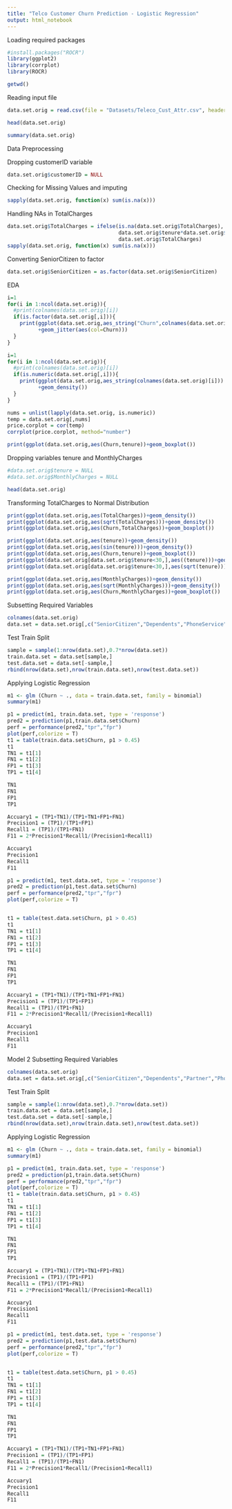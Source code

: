 ```yaml
---
title: "Telco Customer Churn Prediction - Logistic Regression"
output: html_notebook
---
```

Loading required packages
```r
#install.packages("ROCR")
library(ggplot2)
library(corrplot)
library(ROCR)
```


```r
getwd()
```

Reading input file
```r
data.set.orig = read.csv(file = "Datasets/Teleco_Cust_Attr.csv", header = T)
```
```r
head(data.set.orig)
```


```r
summary(data.set.orig)
```
Data Preprocessing

Dropping customerID variable

```r
data.set.orig$customerID = NULL
```

Checking for Missing Values and imputing
```r
sapply(data.set.orig, function(x) sum(is.na(x)))
```

Handling NAs in TotalCharges
```r
data.set.orig$TotalCharges = ifelse(is.na(data.set.orig$TotalCharges),
                                    data.set.orig$tenure*data.set.orig$MonthlyCharges,
                                    data.set.orig$TotalCharges)
sapply(data.set.orig, function(x) sum(is.na(x)))
```

Converting SeniorCitizen to factor
```r
data.set.orig$SeniorCitizen = as.factor(data.set.orig$SeniorCitizen)
```

EDA

```r
i=1
for(i in 1:ncol(data.set.orig)){
  #print(colnames(data.set.orig)[i])
  if(is.factor(data.set.orig[,i])){
    print(ggplot(data.set.orig,aes_string("Churn",colnames(data.set.orig)[i]))
          +geom_jitter(aes(col=Churn)))
  }
}
```

```r
i=1
for(i in 1:ncol(data.set.orig)){
  #print(colnames(data.set.orig)[i])
  if(is.numeric(data.set.orig[,i])){
    print(ggplot(data.set.orig,aes_string(colnames(data.set.orig)[i]))
          +geom_density())
  }
}
```

```r
nums = unlist(lapply(data.set.orig, is.numeric))  
temp = data.set.orig[,nums]
price.corplot = cor(temp)
corrplot(price.corplot, method="number")  
```
```r
print(ggplot(data.set.orig,aes(Churn,tenure))+geom_boxplot())
```


Dropping variables tenure and MonthlyCharges
```r
#data.set.orig$tenure = NULL
#data.set.orig$MonthlyCharges = NULL
```

```r
head(data.set.orig)
```

Transforming TotalCharges to Normal Distribution
```r
print(ggplot(data.set.orig,aes(TotalCharges))+geom_density())
print(ggplot(data.set.orig,aes(sqrt(TotalCharges)))+geom_density())
print(ggplot(data.set.orig,aes(Churn,TotalCharges))+geom_boxplot())
```

```r
print(ggplot(data.set.orig,aes(tenure))+geom_density())
print(ggplot(data.set.orig,aes(sin(tenure)))+geom_density())
print(ggplot(data.set.orig,aes(Churn,tenure))+geom_boxplot())
print(ggplot(data.set.orig[data.set.orig$tenure<30,],aes((tenure)))+geom_density())
print(ggplot(data.set.orig[data.set.orig$tenure<30,],aes(sqrt(tenure)))+geom_density())
```
```r
print(ggplot(data.set.orig,aes(MonthlyCharges))+geom_density())
print(ggplot(data.set.orig,aes(sqrt(MonthlyCharges)))+geom_density())
print(ggplot(data.set.orig,aes(Churn,MonthlyCharges))+geom_boxplot())
```
Subsetting Required Variables
```r
colnames(data.set.orig)
data.set = data.set.orig[,c("SeniorCitizen","Dependents","PhoneService","MultipleLines","InternetService" , "OnlineSecurity"  , "OnlineBackup","DeviceProtection" ,"TechSupport"   ,   "StreamingTV" ,     "StreamingMovies" , "Contract","PaperlessBilling", "PaymentMethod"  , "tenure","Churn")]
```


Test Train Split
```r
sample = sample(1:nrow(data.set),0.7*nrow(data.set))
train.data.set = data.set[sample,]
test.data.set = data.set[-sample,]
rbind(nrow(data.set),nrow(train.data.set),nrow(test.data.set))

```

Applying Logistic Regression
```r
m1 <- glm (Churn ~ ., data = train.data.set, family = binomial)
summary(m1)
```
```r
p1 = predict(m1, train.data.set, type = 'response')
pred2 = prediction(p1,train.data.set$Churn)
perf = performance(pred2,"tpr","fpr")
plot(perf,colorize = T)
t1 = table(train.data.set$Churn, p1 > 0.45)
t1
TN1 = t1[1]
FN1 = t1[2]
FP1 = t1[3]
TP1 = t1[4]

TN1
FN1
FP1
TP1

Accuary1 = (TP1+TN1)/(TP1+TN1+FP1+FN1)
Precision1 = (TP1)/(TP1+FP1)
Recall1 = (TP1)/(TP1+FN1)
F11 = 2*Precision1*Recall1/(Precision1+Recall1)

Accuary1
Precision1
Recall1
F11
```

```r
p1 = predict(m1, test.data.set, type = 'response')
pred2 = prediction(p1,test.data.set$Churn)
perf = performance(pred2,"tpr","fpr")
plot(perf,colorize = T)


t1 = table(test.data.set$Churn, p1 > 0.45)
t1
TN1 = t1[1]
FN1 = t1[2]
FP1 = t1[3]
TP1 = t1[4]

TN1
FN1
FP1
TP1

Accuary1 = (TP1+TN1)/(TP1+TN1+FP1+FN1)
Precision1 = (TP1)/(TP1+FP1)
Recall1 = (TP1)/(TP1+FN1)
F11 = 2*Precision1*Recall1/(Precision1+Recall1)

Accuary1
Precision1
Recall1
F11
```

Model 2
Subsetting Required Variables
```r
colnames(data.set.orig)
data.set = data.set.orig[,c("SeniorCitizen","Dependents","Partner","PhoneService","MultipleLines","InternetService" , "OnlineSecurity"  , "OnlineBackup","DeviceProtection"  ,   "StreamingTV" , "Contract", "PaymentMethod"  , "tenure","Churn")]
```


Test Train Split
```r
sample = sample(1:nrow(data.set),0.7*nrow(data.set))
train.data.set = data.set[sample,]
test.data.set = data.set[-sample,]
rbind(nrow(data.set),nrow(train.data.set),nrow(test.data.set))

```

Applying Logistic Regression
```r
m1 <- glm (Churn ~ ., data = train.data.set, family = binomial)
summary(m1)
```


```r
p1 = predict(m1, train.data.set, type = 'response')
pred2 = prediction(p1,train.data.set$Churn)
perf = performance(pred2,"tpr","fpr")
plot(perf,colorize = T)
t1 = table(train.data.set$Churn, p1 > 0.45)
t1
TN1 = t1[1]
FN1 = t1[2]
FP1 = t1[3]
TP1 = t1[4]

TN1
FN1
FP1
TP1

Accuary1 = (TP1+TN1)/(TP1+TN1+FP1+FN1)
Precision1 = (TP1)/(TP1+FP1)
Recall1 = (TP1)/(TP1+FN1)
F11 = 2*Precision1*Recall1/(Precision1+Recall1)

Accuary1
Precision1
Recall1
F11
```

```r
p1 = predict(m1, test.data.set, type = 'response')
pred2 = prediction(p1,test.data.set$Churn)
perf = performance(pred2,"tpr","fpr")
plot(perf,colorize = T)


t1 = table(test.data.set$Churn, p1 > 0.45)
t1
TN1 = t1[1]
FN1 = t1[2]
FP1 = t1[3]
TP1 = t1[4]

TN1
FN1
FP1
TP1

Accuary1 = (TP1+TN1)/(TP1+TN1+FP1+FN1)
Precision1 = (TP1)/(TP1+FP1)
Recall1 = (TP1)/(TP1+FN1)
F11 = 2*Precision1*Recall1/(Precision1+Recall1)

Accuary1
Precision1
Recall1
F11
```



